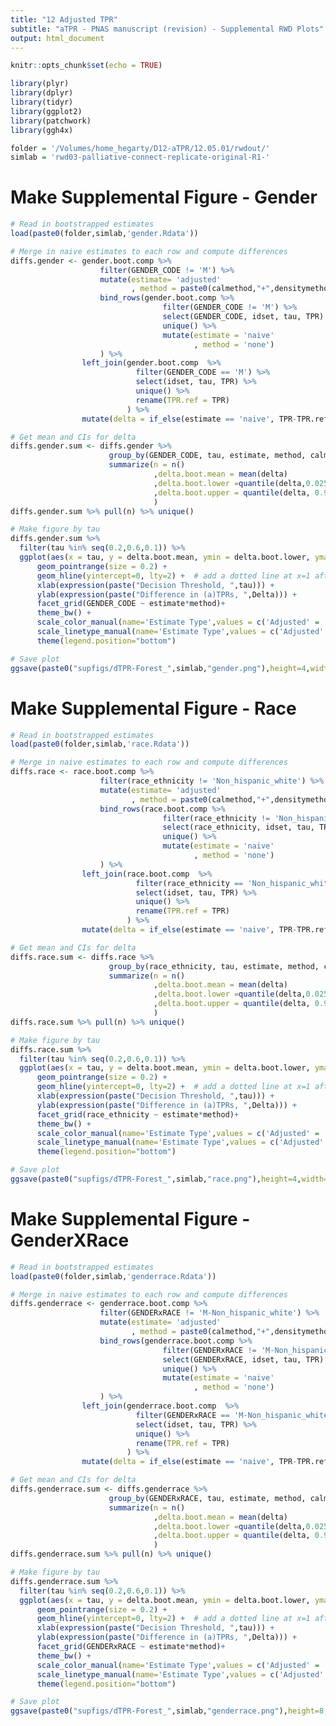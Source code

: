 ```yaml
---
title: "12 Adjusted TPR"
subtitle: "aTPR - PNAS manuscript (revision) - Supplemental RWD Plots"
output: html_document
---
```


```r
knitr::opts_chunk$set(echo = TRUE)
```

```r
library(plyr)
library(dplyr)
library(tidyr)
library(ggplot2)
library(patchwork)
library(ggh4x)

folder = '/Volumes/home_hegarty/D12-aTPR/12.05.01/rwdout/'
simlab = 'rwd03-palliative-connect-replicate-original-R1-'
```

# Make Supplemental Figure - Gender
```r
# Read in bootstrapped estimates
load(paste0(folder,simlab,'gender.Rdata'))

# Merge in naive estimates to each row and compute differences
diffs.gender <- gender.boot.comp %>%
                    filter(GENDER_CODE != 'M') %>%
                    mutate(estimate= 'adjusted'
                           , method = paste0(calmethod,"+",densitymethod)) %>%
                    bind_rows(gender.boot.comp %>%
                                  filter(GENDER_CODE != 'M') %>%
                                  select(GENDER_CODE, idset, tau, TPR) %>%
                                  unique() %>%
                                  mutate(estimate = 'naive'
                                         , method = 'none')
                    ) %>%
                left_join(gender.boot.comp  %>%
                            filter(GENDER_CODE == 'M') %>%
                            select(idset, tau, TPR) %>%
                            unique() %>%
                            rename(TPR.ref = TPR)
                          ) %>%
                mutate(delta = if_else(estimate == 'naive', TPR-TPR.ref, aTPR-TPR.ref))

# Get mean and CIs for delta
diffs.gender.sum <- diffs.gender %>%
                      group_by(GENDER_CODE, tau, estimate, method, calmethod, densitymethod) %>%
                      summarize(n = n()
                                ,delta.boot.mean = mean(delta)
                                ,delta.boot.lower =quantile(delta,0.025)
                                ,delta.boot.upper = quantile(delta, 0.975)
                                )
diffs.gender.sum %>% pull(n) %>% unique()

# Make figure by tau
diffs.gender.sum %>%
  filter(tau %in% seq(0.2,0.6,0.1)) %>%
  ggplot(aes(x = tau, y = delta.boot.mean, ymin = delta.boot.lower, ymax = delta.boot.upper)) +
      geom_pointrange(size = 0.2) +
      geom_hline(yintercept=0, lty=2) +  # add a dotted line at x=1 after flip
      xlab(expression(paste("Decision Threshold, ",tau))) + 
      ylab(expression(paste("Difference in (a)TPRs, ",Delta))) + 
      facet_grid(GENDER_CODE ~ estimate*method)+
      theme_bw() + 
      scale_color_manual(name='Estimate Type',values = c('Adjusted' = 'black', 'Naive' = 'maroon', 'Benchmark' = 'deepskyblue')) +
      scale_linetype_manual(name='Estimate Type',values = c('Adjusted' = 'solid', 'Naive' = 'solid', 'Benchmark' = 'solid'))  +
      theme(legend.position="bottom")

# Save plot
ggsave(paste0("supfigs/dTPR-Forest_",simlab,"gender.png"),height=4,width=6, dpi = 300)
```

# Make Supplemental Figure - Race
```r
# Read in bootstrapped estimates
load(paste0(folder,simlab,'race.Rdata'))

# Merge in naive estimates to each row and compute differences
diffs.race <- race.boot.comp %>%
                    filter(race_ethnicity != 'Non_hispanic_white') %>%
                    mutate(estimate= 'adjusted'
                           , method = paste0(calmethod,"+",densitymethod)) %>%
                    bind_rows(race.boot.comp %>%
                                  filter(race_ethnicity != 'Non_hispanic_white') %>%
                                  select(race_ethnicity, idset, tau, TPR) %>%
                                  unique() %>%
                                  mutate(estimate = 'naive'
                                         , method = 'none')
                    ) %>%
                left_join(race.boot.comp  %>%
                            filter(race_ethnicity == 'Non_hispanic_white') %>%
                            select(idset, tau, TPR) %>%
                            unique() %>%
                            rename(TPR.ref = TPR)
                          ) %>%
                mutate(delta = if_else(estimate == 'naive', TPR-TPR.ref, aTPR-TPR.ref))

# Get mean and CIs for delta
diffs.race.sum <- diffs.race %>%
                      group_by(race_ethnicity, tau, estimate, method, calmethod, densitymethod) %>%
                      summarize(n = n()
                                ,delta.boot.mean = mean(delta)
                                ,delta.boot.lower =quantile(delta,0.025)
                                ,delta.boot.upper = quantile(delta, 0.975)
                                )
diffs.race.sum %>% pull(n) %>% unique()

# Make figure by tau
diffs.race.sum %>%
  filter(tau %in% seq(0.2,0.6,0.1)) %>%
  ggplot(aes(x = tau, y = delta.boot.mean, ymin = delta.boot.lower, ymax = delta.boot.upper)) +
      geom_pointrange(size = 0.2) +
      geom_hline(yintercept=0, lty=2) +  # add a dotted line at x=1 after flip
      xlab(expression(paste("Decision Threshold, ",tau))) + 
      ylab(expression(paste("Difference in (a)TPRs, ",Delta))) + 
      facet_grid(race_ethnicity ~ estimate*method)+
      theme_bw() + 
      scale_color_manual(name='Estimate Type',values = c('Adjusted' = 'black', 'Naive' = 'maroon', 'Benchmark' = 'deepskyblue')) +
      scale_linetype_manual(name='Estimate Type',values = c('Adjusted' = 'solid', 'Naive' = 'solid', 'Benchmark' = 'solid'))  +
      theme(legend.position="bottom")

# Save plot
ggsave(paste0("supfigs/dTPR-Forest_",simlab,"race.png"),height=4,width=6, dpi = 300)
```


# Make Supplemental Figure - GenderXRace
```r
# Read in bootstrapped estimates
load(paste0(folder,simlab,'genderrace.Rdata'))

# Merge in naive estimates to each row and compute differences
diffs.genderrace <- genderrace.boot.comp %>%
                    filter(GENDERxRACE != 'M-Non_hispanic_white') %>%
                    mutate(estimate= 'adjusted'
                           , method = paste0(calmethod,"+",densitymethod)) %>%
                    bind_rows(genderrace.boot.comp %>%
                                  filter(GENDERxRACE != 'M-Non_hispanic_white') %>%
                                  select(GENDERxRACE, idset, tau, TPR) %>%
                                  unique() %>%
                                  mutate(estimate = 'naive'
                                         , method = 'none')
                    ) %>%
                left_join(genderrace.boot.comp  %>%
                            filter(GENDERxRACE == 'M-Non_hispanic_white') %>%
                            select(idset, tau, TPR) %>%
                            unique() %>%
                            rename(TPR.ref = TPR)
                          ) %>%
                mutate(delta = if_else(estimate == 'naive', TPR-TPR.ref, aTPR-TPR.ref))

# Get mean and CIs for delta
diffs.genderrace.sum <- diffs.genderrace %>%
                      group_by(GENDERxRACE, tau, estimate, method, calmethod, densitymethod) %>%
                      summarize(n = n()
                                ,delta.boot.mean = mean(delta)
                                ,delta.boot.lower =quantile(delta,0.025)
                                ,delta.boot.upper = quantile(delta, 0.975)
                                )
diffs.genderrace.sum %>% pull(n) %>% unique()

# Make figure by tau
diffs.genderrace.sum %>%
  filter(tau %in% seq(0.2,0.6,0.1)) %>%
  ggplot(aes(x = tau, y = delta.boot.mean, ymin = delta.boot.lower, ymax = delta.boot.upper)) +
      geom_pointrange(size = 0.2) +
      geom_hline(yintercept=0, lty=2) +  # add a dotted line at x=1 after flip
      xlab(expression(paste("Decision Threshold, ",tau))) + 
      ylab(expression(paste("Difference in (a)TPRs, ",Delta))) + 
      facet_grid(GENDERxRACE ~ estimate*method)+
      theme_bw() + 
      scale_color_manual(name='Estimate Type',values = c('Adjusted' = 'black', 'Naive' = 'maroon', 'Benchmark' = 'deepskyblue')) +
      scale_linetype_manual(name='Estimate Type',values = c('Adjusted' = 'solid', 'Naive' = 'solid', 'Benchmark' = 'solid'))  +
      theme(legend.position="bottom")

# Save plot
ggsave(paste0("supfigs/dTPR-Forest_",simlab,"genderrace.png"),height=8,width=6, dpi = 300)
```